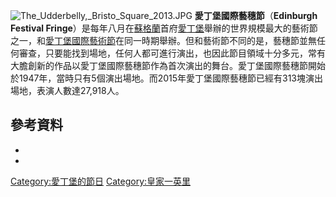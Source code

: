 {{Infobox recurring event
| name= 愛丁堡國際藝穗節<br>Edinburgh Festival Fringe
| logo=
| image= Edinburgh Fringe 037.jpg
| caption= 2010年在大街上表演的街頭藝人 
| location= {{SCO}} [[愛丁堡|愛丁堡]] 
| country= {{GBR}}
| years_active = 1947年至今
| founded= 1947年
| dates= 每年8月
| genre= {{link-en|藝術節|Arts festival|藝術節}}
| website= [https://www.edfringe.com/ edfringe.com]
}}
[[File:The_Udderbelly,_Bristo_Square_2013.JPG|thumb]]
'''愛丁堡國際藝穗節'''（'''Edinburgh Festival Fringe'''）是每年八月在[[蘇格蘭|蘇格蘭]]首府[[愛丁堡|愛丁堡]]舉辦的世界規模最大的藝術節之一，和[[愛丁堡國際藝術節|愛丁堡國際藝術節]]在同一時期舉辦。但和藝術節不同的是，藝穗節並無任何審查，只要能找到場地，任何人都可進行演出，也因此節目領域十分多元，常有大膽創新的作品以愛丁堡國際藝穗節作為首次演出的舞台。愛丁堡國際藝穗節開始於1947年，當時只有5個演出場地。而2015年愛丁堡國際藝穗節已經有313塊演出場地，表演人數達27,918人。

==參考資料==
*{{cite book |last=Fisher |first=Mark |date=2012 |title=The Edinburgh Fringe Survival Guide: How To Make Your Show A Success |url= |location=London|publisher=Methuen |isbn=978 1 408 13252 4}}
*{{cite book |last=Moffatt |first=Alistair|date=1978 |title=The Edinburgh Fringe |url=https://archive.org/details/edinburghfringe0000moff|location=London|publisher=Johnston and Bacon |isbn=0 7179 4245 7}}

[[Category:愛丁堡的節日|Category:愛丁堡的節日]]
[[Category:皇家一英里|Category:皇家一英里]]